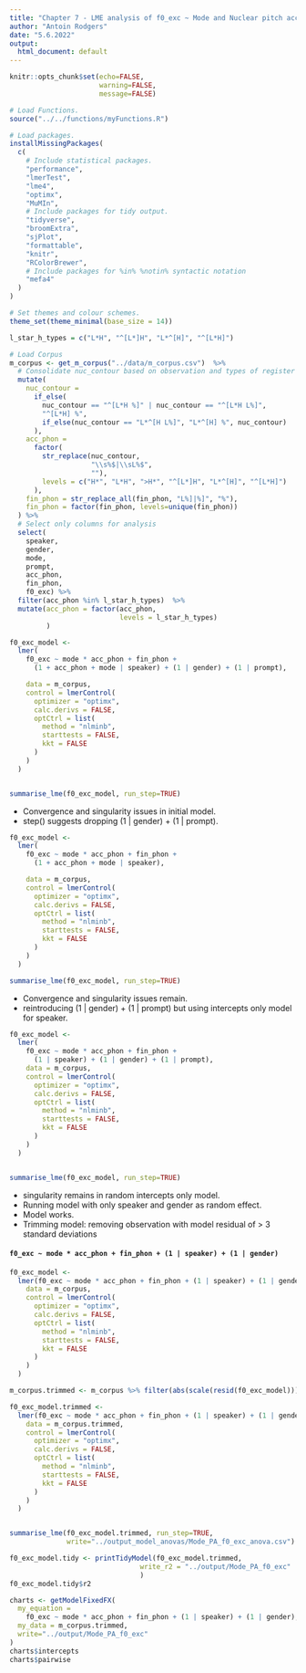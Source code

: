 ```yaml
---
title: "Chapter 7 - LME analysis of f0_exc ~ Mode and Nuclear pitch accents: "
author: "Antoin Rodgers"
date: "5.6.2022"
output:
  html_document: default
---
```


```r
knitr::opts_chunk$set(echo=FALSE,
                      warning=FALSE,
                      message=FALSE)

# Load Functions.
source("../../functions/myFunctions.R") 

# Load packages.
installMissingPackages(
  c(
    # Include statistical packages.
    "performance",
    "lmerTest",
    "lme4",
    "optimx",
    "MuMIn",
    # Include packages for tidy output.
    "tidyverse",
    "broomExtra",
    "sjPlot",
    "formattable",
    "knitr",
    "RColorBrewer",
    # Include packages for %in% %notin% syntactic notation
    "mefa4"
  )
)

# Set themes and colour schemes.
theme_set(theme_minimal(base_size = 14))

```

```r
l_star_h_types = c("L*H", "^[L*]H", "L*^[H]", "^[L*H]")

# Load Corpus
m_corpus <- get_m_corpus("../data/m_corpus.csv")  %>%
  # Consolidate nuc_contour based on observation and types of register shift.
  mutate(
    nuc_contour =
      if_else(
        nuc_contour == "^[L*H %]" | nuc_contour == "^[L*H L%]",
        "^[L*H] %",
        if_else(nuc_contour == "L*^[H L%]", "L*^[H] %", nuc_contour)
      ),
    acc_phon =
      factor(
        str_replace(nuc_contour,
                    "\\s%$|\\sL%$",
                    ""),
        levels = c("H*", "L*H", ">H*", "^[L*]H", "L*^[H]", "^[L*H]")
      ),
    fin_phon = str_replace_all(fin_phon, "L%]|%]", "%"),
    fin_phon = factor(fin_phon, levels=unique(fin_phon))
  ) %>%
  # Select only columns for analysis
  select(
    speaker,
    gender,
    mode,
    prompt,
    acc_phon,
    fin_phon,
    f0_exc) %>% 
  filter(acc_phon %in% l_star_h_types)  %>% 
  mutate(acc_phon = factor(acc_phon,
                           levels = l_star_h_types)
         )
```

```r

f0_exc_model <-
  lmer(
    f0_exc ~ mode * acc_phon + fin_phon + 
      (1 + acc_phon + mode | speaker) + (1 | gender) + (1 | prompt),

    data = m_corpus,
    control = lmerControl(
      optimizer = "optimx",
      calc.derivs = FALSE,
      optCtrl = list(
        method = "nlminb",
        starttests = FALSE,
        kkt = FALSE
      )
    )
  )


summarise_lme(f0_exc_model, run_step=TRUE) 

```

-  Convergence and singularity issues in initial model.
-  step() suggests dropping (1 | gender) + (1 | prompt).

```r

f0_exc_model <-
  lmer(
    f0_exc ~ mode * acc_phon + fin_phon + 
      (1 + acc_phon + mode | speaker),

    data = m_corpus,
    control = lmerControl(
      optimizer = "optimx",
      calc.derivs = FALSE,
      optCtrl = list(
        method = "nlminb",
        starttests = FALSE,
        kkt = FALSE
      )
    )
  )

summarise_lme(f0_exc_model, run_step=TRUE) 

```

-  Convergence and singularity issues remain.
-  reintroducing (1 | gender) + (1 | prompt) but using intercepts only model for speaker.

```r

f0_exc_model <-
  lmer(
    f0_exc ~ mode * acc_phon + fin_phon + 
      (1 | speaker) + (1 | gender) + (1 | prompt),
    data = m_corpus,
    control = lmerControl(
      optimizer = "optimx",
      calc.derivs = FALSE,
      optCtrl = list(
        method = "nlminb",
        starttests = FALSE,
        kkt = FALSE
      )
    )
  )


summarise_lme(f0_exc_model, run_step=TRUE)
```
- singularity remains in random intercepts only model.
- Running model with only speaker and gender as random effect.
- Model works.
- Trimming model: removing observation with model residual of > 3 standard deviations

#### `f0_exc ~ mode * acc_phon + fin_phon + (1 | speaker) + (1 | gender)`
```r

f0_exc_model <-
  lmer(f0_exc ~ mode * acc_phon + fin_phon + (1 | speaker) + (1 | gender),
    data = m_corpus,
    control = lmerControl(
      optimizer = "optimx",
      calc.derivs = FALSE,
      optCtrl = list(
        method = "nlminb",
        starttests = FALSE,
        kkt = FALSE
      )
    )
  )

m_corpus.trimmed <- m_corpus %>% filter(abs(scale(resid(f0_exc_model))) <= 3)

f0_exc_model.trimmed <-
  lmer(f0_exc ~ mode * acc_phon + fin_phon + (1 | speaker) + (1 | gender),
    data = m_corpus.trimmed,
    control = lmerControl(
      optimizer = "optimx",
      calc.derivs = FALSE,
      optCtrl = list(
        method = "nlminb",
        starttests = FALSE,
        kkt = FALSE
      )
    )
  )


summarise_lme(f0_exc_model.trimmed, run_step=TRUE,
              write="../output_model_anovas/Mode_PA_f0_exc_anova.csv")
```

```r

f0_exc_model.tidy <- printTidyModel(f0_exc_model.trimmed,
                                write_r2 = "../output/Mode_PA_f0_exc"
                                )
f0_exc_model.tidy$r2

```

```r

charts <- getModelFixedFX(
  my_equation =
    f0_exc ~ mode * acc_phon + fin_phon + (1 | speaker) + (1 | gender),
  my_data = m_corpus.trimmed,
  write="../output/Mode_PA_f0_exc"
)
charts$intercepts
charts$pairwise


```
